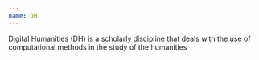 ```yaml
---
name: DH
---
```

Digital Humanities (DH) is a scholarly discipline that deals with the use of computational methods in the study of the humanities
